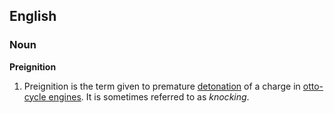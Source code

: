 ==English==
===Noun===
'''Preignition'''
# Preignition is the term given to premature [[detonation]] of a charge in [[w:otto-cycle engines|otto-cycle engines]]. It is sometimes referred to as ''knocking''.